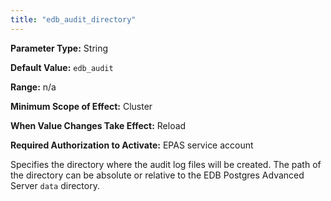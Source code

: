 ```yaml
---
title: "edb_audit_directory"
---
```


<div id="edb_audit_directory" class="registered_link"></div>

**Parameter Type:** String

**Default Value:** `edb_audit`

**Range:** n/a

**Minimum Scope of Effect:** Cluster

**When Value Changes Take Effect:** Reload

**Required Authorization to Activate:** EPAS service account

Specifies the directory where the audit log files will be created. The path of the directory can be absolute or relative to the EDB Postgres Advanced Server `data` directory.
